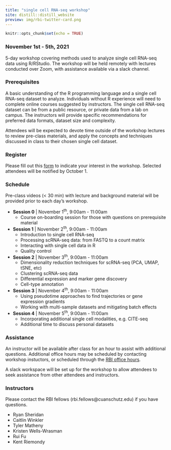 ```yaml
---
title: "single cell RNA-seq workshop"
site: distill::distill_website
preview: img/rbi-twitter-card.png
---
```


```r
knitr::opts_chunk$set(echo = TRUE)
```

### **November 1st - 5th, 2021 **

5-day workshop covering methods used to analyze single cell RNA-seq data using R/RStudio. The workshop will be held remotely with lectures conducted over Zoom, with assistance available via a slack channel.

### **Prerequisites**

A basic understanding of the R programming language and a single cell RNA-seq dataset to analyze. Individuals without R experience will need to complete online courses suggested by instructors. The single cell RNA-seq dataset can be from a public resource, or private data from a lab on campus. The instructors will provide specific recommendations for preferred data formats, dataset size and complexity.

Attendees will be expected to devote time outside of the workshop lectures to review pre-class materials, and apply the concepts and techniques discussed in class to their chosen single cell dataset. 

### **Register**

Please fill out this [form](https://forms.gle/WBHJ2EQmR9Fttjdz6) to indicate your interest in the workshop.  Selected attendees will be notified by October 1. 

### **Schedule**

Pre-class videos (< 30 min) with lecture and background material will be provided prior to each day's workshop. 

* **Session 0** | November 1<sup>th</sup>, 9:00am - 11:00am
  + Course on-boarding session for those with questions on prerequisite material 
  
* **Session 1** | November 2<sup>th</sup>, 9:00am - 11:00am
  + Introduction to single cell RNA-seq
  + Processing scRNA-seq data: from FASTQ to a count matrix
  + Interacting with single cell data in R
  + Quality control
      
* **Session 2** | November 3<sup>th</sup>, 9:00am - 11:00am
  + Dimensionality reduction techniques for scRNA-seq (PCA, UMAP, tSNE, etc)
  + Clustering scRNA-seq data
  + Differential expression and marker gene discovery
  + Cell-type annotation

* **Session 3** | November 4<sup>th</sup>, 9:00am - 11:00am
  + Using pseudotime approaches to find trajectories or gene expression gradients   
  + Working with multi-sample datasets and mitigating batch effects

* **Session 4** | November 5<sup>th</sup>, 9:00am - 11:00am
  + Incorporating additional single cell modalities, e.g. CITE-seq
  + Additional time to discuss personal datasets
  
### **Assistance**

An instructor will be available after class for an hour to assist with additional questions. Additional office hours may be scheduled by contacting workshop instuctors, or scheduled through the [RBI office hours](https://medschool.cuanschutz.edu/rbi/training-and-education/rbi-office-hours). 

A slack workspace will be set up for the workshop to allow attendees to seek assistance from other attendees and instructors. 

### **Instructors**

Please contact the RBI fellows (rbi.fellows@cuanschutz.edu) if you have questions. 

- Ryan Sheridan  
- Caitlin Winkler  
- Tyler Matheny  
- Kristen Wells-Wrasman
- Rui Fu  
- Kent Riemondy  


